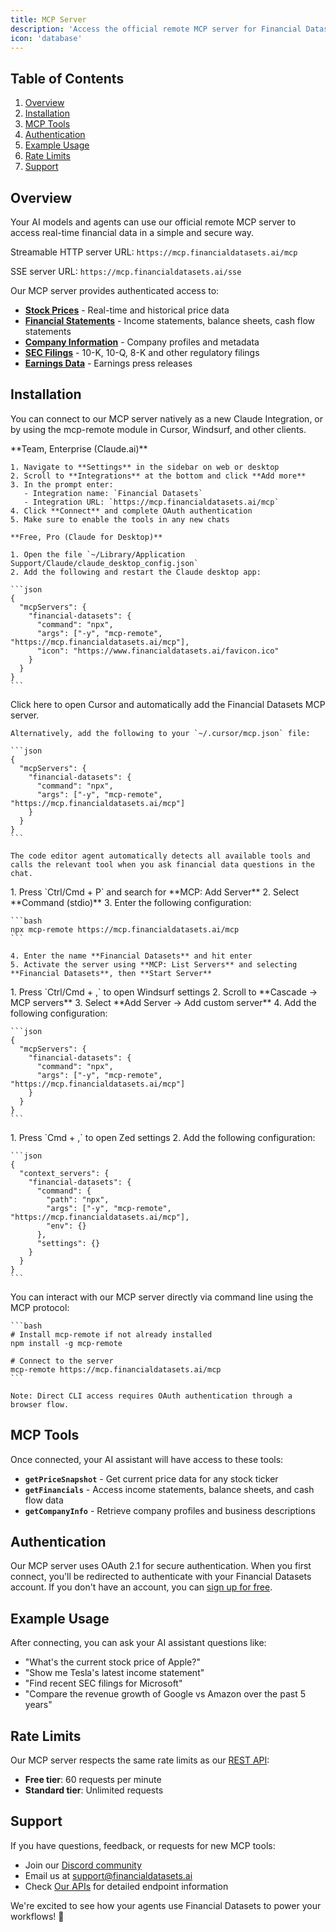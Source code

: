 ```yaml
---
title: MCP Server
description: 'Access the official remote MCP server for Financial Datasets.'
icon: 'database'
---
```


## Table of Contents

1. [Overview](#overview)
2. [Installation](#installation)
3. [MCP Tools](#mcp-tools)
4. [Authentication](#authentication)
5. [Example Usage](#example-usage)
6. [Rate Limits](#rate-limits)
7. [Support](#support)

## Overview

Your AI models and agents can use our official remote MCP server to access real-time financial data in a simple and secure way.

Streamable HTTP server URL: `https://mcp.financialdatasets.ai/mcp`

SSE server URL:  `https://mcp.financialdatasets.ai/sse`

Our MCP server provides authenticated access to:
- **[Stock Prices](/api-reference/endpoint/prices)** - Real-time and historical price data
- **[Financial Statements](/api-reference/endpoint/financials)** - Income statements, balance sheets, cash flow statements  
- **[Company Information](/api-reference/endpoint/company)** - Company profiles and metadata
- **[SEC Filings](/api-reference/endpoint/filings)** - 10-K, 10-Q, 8-K and other regulatory filings
- **[Earnings Data](/api-reference/endpoint/earnings)** - Earnings press releases

## Installation

You can connect to our MCP server natively as a new Claude Integration, or by using the mcp-remote module in Cursor, Windsurf, and other clients.


<Tabs>
  <Tab title="Claude">
    **Team, Enterprise (Claude.ai)**
    
    1. Navigate to **Settings** in the sidebar on web or desktop
    2. Scroll to **Integrations** at the bottom and click **Add more**
    3. In the prompt enter:
       - Integration name: `Financial Datasets`
       - Integration URL: `https://mcp.financialdatasets.ai/mcp`
    4. Click **Connect** and complete OAuth authentication
    5. Make sure to enable the tools in any new chats
    
    **Free, Pro (Claude for Desktop)**
    
    1. Open the file `~/Library/Application Support/Claude/claude_desktop_config.json`
    2. Add the following and restart the Claude desktop app:
    
    ```json
    {
      "mcpServers": {
        "financial-datasets": {
          "command": "npx",
          "args": ["-y", "mcp-remote", "https://mcp.financialdatasets.ai/mcp"],
          "icon": "https://www.financialdatasets.ai/favicon.ico"
        }
      }
    }
    ```
  </Tab>
  
  <Tab title="Cursor">
    Click here to open Cursor and automatically add the Financial Datasets MCP server.
    
    Alternatively, add the following to your `~/.cursor/mcp.json` file:
    
    ```json
    {
      "mcpServers": {
        "financial-datasets": {
          "command": "npx",
          "args": ["-y", "mcp-remote", "https://mcp.financialdatasets.ai/mcp"]
        }
      }
    }
    ```
    
    The code editor agent automatically detects all available tools and calls the relevant tool when you ask financial data questions in the chat.
  </Tab>
  
  <Tab title="VS Code">
    1. Press `Ctrl/Cmd + P` and search for **MCP: Add Server**
    2. Select **Command (stdio)**
    3. Enter the following configuration:
    
    ```bash
    npx mcp-remote https://mcp.financialdatasets.ai/mcp
    ```
    
    4. Enter the name **Financial Datasets** and hit enter
    5. Activate the server using **MCP: List Servers** and selecting **Financial Datasets**, then **Start Server**
  </Tab>
  
  <Tab title="Windsurf">
    1. Press `Ctrl/Cmd + ,` to open Windsurf settings
    2. Scroll to **Cascade -> MCP servers**
    3. Select **Add Server -> Add custom server**
    4. Add the following configuration:
    
    ```json
    {
      "mcpServers": {
        "financial-datasets": {
          "command": "npx",
          "args": ["-y", "mcp-remote", "https://mcp.financialdatasets.ai/mcp"]
        }
      }
    }
    ```
  </Tab>
  
  <Tab title="Zed">
    1. Press `Cmd + ,` to open Zed settings
    2. Add the following configuration:
    
    ```json
    {
      "context_servers": {
        "financial-datasets": {
          "command": {
            "path": "npx",
            "args": ["-y", "mcp-remote", "https://mcp.financialdatasets.ai/mcp"],
            "env": {}
          },
          "settings": {}
        }
      }
    }
    ```
  </Tab>
  
  <Tab title="CLI">
    You can interact with our MCP server directly via command line using the MCP protocol:
    
    ```bash
    # Install mcp-remote if not already installed
    npm install -g mcp-remote
    
    # Connect to the server
    mcp-remote https://mcp.financialdatasets.ai/mcp
    ```
    
    Note: Direct CLI access requires OAuth authentication through a browser flow.
  </Tab>
</Tabs>

## MCP Tools

Once connected, your AI assistant will have access to these tools:

- **`getPriceSnapshot`** - Get current price data for any stock ticker
- **`getFinancials`** - Access income statements, balance sheets, and cash flow data
- **`getCompanyInfo`** - Retrieve company profiles and business descriptions

## Authentication

Our MCP server uses OAuth 2.1 for secure authentication. When you first connect, you'll be redirected to authenticate with your Financial Datasets account. If you don't have an account, you can [sign up for free](https://financialdatasets.ai/register).

## Example Usage

After connecting, you can ask your AI assistant questions like:

- "What's the current stock price of Apple?"
- "Show me Tesla's latest income statement"
- "Find recent SEC filings for Microsoft"
- "Compare the revenue growth of Google vs Amazon over the past 5 years"

## Rate Limits

Our MCP server respects the same rate limits as our [REST API](https://www.financialdatasets.ai/pricing):
- **Free tier**: 60 requests per minute
- **Standard tier**: Unlimited requests

## Support

If you have questions, feedback, or requests for new MCP tools:

- Join our [Discord community](https://discord.gg/hTtb8wzgSQ)
- Email us at [support@financialdatasets.ai](mailto:support@financialdatasets.ai)
- Check [Our APIs](/api-reference) for detailed endpoint information

We're excited to see how your agents use Financial Datasets to power your workflows! 🚀
